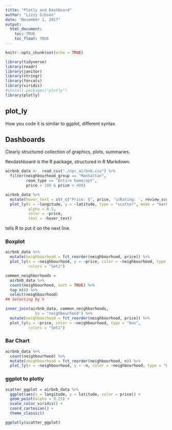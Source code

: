 ```yaml
---
title: "Plotly and Dashboard"
author: "Lizzy Gibson"
date: "November 1, 2017"
output: 
  html_document:
    toc: TRUE
    toc_float: TRUE
---
```


```r
knitr::opts_chunk$set(echo = TRUE)

library(tidyverse)
library(readr)
library(janitor)
library(stringr)
library(forcats)
library(viridis)
#install.packages("plotly")
library(plotly)
```

## plot_ly

How you code it is similar to ggplot, different syntax.

## Dashboards

Clearly structured collection of graphics, plots, summaries.

flexdashboard is the R package, structured in R Markdown.

```r
airbnb_data <-  read_csv("./nyc_airbnb.csv") %>% 
  filter(neighbourhood_group == "Manhattan",
         room_type == "Entire home/apt",
         price > 100 & price < 400) 

airbnb_data %>%
  mutate(hover_text = str_c("Price: $", price, '\nRating: ', review_scores_location)) %>% 
  plot_ly(x = ~longitude, y = ~latitude, type = "scatter", mode = "markers",
          alpha = 0.5, 
          color = ~price,
          text = ~hover_text)

```

\n tells R to put it on the next line.

### Boxplot

```r
airbnb_data %>% 
  mutate(neighbourhood = fct_reorder(neighbourhood, price)) %>% 
  plot_ly(x = ~neighbourhood, y = ~price, color = ~neighbourhood, type = "box",
          colors = "Set2")

common_neighborhoods =
  airbnb_data %>% 
  count(neighbourhood, sort = TRUE) %>% 
  top_n(8) %>% 
  select(neighbourhood)
## Selecting by n

inner_join(airbnb_data, common_neighborhoods,
             by = "neighbourhood") %>% 
  mutate(neighbourhood = fct_reorder(neighbourhood, price)) %>% 
  plot_ly(y = ~price, color = ~neighbourhood, type = "box",
          colors = "Set2")
```

### Bar Chart

```r
airbnb_data %>% 
  count(neighbourhood) %>% 
  mutate(neighbourhood = fct_reorder(neighbourhood, n)) %>% 
  plot_ly(x = ~neighbourhood, y = ~n, color = ~neighbourhood, type = "bar")
```

### ggplot to plotly

```r
scatter_ggplot = airbnb_data %>%
  ggplot(aes(x = longitude, y = latitude, color = price)) +
  geom_point(alpha = 0.25) +
  scale_color_viridis() +
  coord_cartesian() +
  theme_classic()

ggplotly(scatter_ggplot)
```




